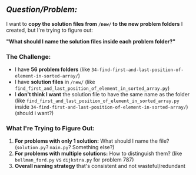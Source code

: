 ## *Question/Problem:*

I want to **copy the solution files from `/new/` to the new problem folders** I created, but I're trying to figure out:

**"What should I name the solution files inside each problem folder?"**

### **The Challenge:**
- I have **56 problem folders** (like `34-find-first-and-last-position-of-element-in-sorted-array/`)
- I have **solution files** in `/new/` (like `find_first_and_last_position_of_element_in_sorted_array.py`)
- I **don't think I want** the solution file to have the same name as the folder (like `find_first_and_last_position_of_element_in_sorted_array.py` inside `34-find-first-and-last-position-of-element-in-sorted-array/`)
  (should i want?)

### **What I're Trying to Figure Out:**
1. **For problems with only 1 solution:** What should I name the file? (`solution.py`? `main.py`? Something else?)
2. **For problems with multiple solutions:** How to distinguish them? (like `bellman_ford.py` vs `dijkstra.py` for problem 787)
3. **Overall naming strategy** that's consistent and not wasteful/redundant

